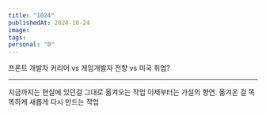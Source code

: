 ```yaml
---
title: "1024"
publishedAt: 2024-10-24
image: 
tags: 
personal: "0"
---
```

 프론트 개발자 커리어 vs 게임개발자 전향 vs 미국 취업?


---
지금까지는 현실에 있던걸 그대로 옮겨오는 작업
이제부터는 가설의 향연. 옮겨온 걸 똑똑하게 새롭게 다시 만드는 작업